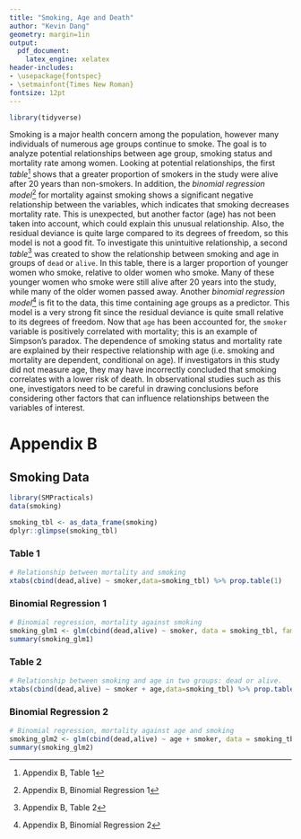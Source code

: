 ---
title: "Smoking, Age and Death"
author: "Kevin Dang"
geometry: margin=1in
output:
  pdf_document:
    latex_engine: xelatex
header-includes:
- \usepackage{fontspec}
- \setmainfont{Times New Roman}
fontsize: 12pt
---

```{r load-packages, echo =FALSE, message=FALSE, warning=FALSE}

library(tidyverse)

```

Smoking is a major health concern among the population, however many individuals of numerous age groups continue to smoke. The goal is to analyze potential relationships between age group, smoking status and mortality rate among women.
Looking at potential relationships, the first *table*[^6] shows that a greater proportion of smokers in the study were alive after 20 years than non-smokers. In addition, the *binomial regression model*[^7] for mortality against smoking shows a significant negative relationship between the variables, which indicates that smoking decreases mortality rate. This is unexpected, but another factor (age) has not been taken into account, which could explain this unusual relationship. Also, the residual deviance is quite large compared to its degrees of freedom, so this model is not a good fit.
To investigate this unintuitive relationship, a second *table*[^8] was created to show the relationship between smoking and age in groups of `dead` or `alive`. In this table, there is a larger proportion of younger women who smoke, relative to older women who smoke. Many of these younger women who smoke were still alive after 20 years into the study, while many of the older women passed away.
Another *binomial regression model*[^9] is fit to the data, this time containing age groups as a predictor. This model is a very strong fit since the residual deviance is quite small relative to its degrees of freedom. Now that `age` has been accounted for, the `smoker` variable is positively correlated with mortality; this is an example of Simpson's paradox. The dependence of smoking status and mortality rate are explained by their respective relationship with age (i.e. smoking and mortality are dependent, conditional on age). 
If investigators in this study did not measure age, they may have incorrectly concluded that smoking correlates with a lower risk of death. In observational studies such as this one, investigators need to be careful in drawing conclusions before considering other factors that can influence relationships between the variables of interest.

[^6]: Appendix B, Table 1
[^7]: Appendix B, Binomial Regression 1
[^8]: Appendix B, Table 2
[^9]: Appendix B, Binomial Regression 2

\newpage

# Appendix B
## Smoking Data
```{r smoking-1, echo=FALSE, message=FALSE, warning=FALSE}

library(SMPracticals)
data(smoking)

smoking_tbl <- as_data_frame(smoking)
dplyr::glimpse(smoking_tbl)

```

### Table 1
```{r smoking-2, echo=FALSE, message=FALSE, warning=FALSE}

# Relationship between mortality and smoking
xtabs(cbind(dead,alive) ~ smoker,data=smoking_tbl) %>% prop.table(1)

```

### Binomial Regression 1
```{r smoking-3, echo=FALSE, message=FALSE, warning=FALSE}

# Binomial regression, mortality against smoking
smoking_glm1 <- glm(cbind(dead,alive) ~ smoker, data = smoking_tbl, family = binomial)
summary(smoking_glm1)

```

### Table 2
```{r smoking-4, echo=FALSE, message=FALSE, warning=FALSE}

# Relationship between smoking and age in two groups: dead or alive.
xtabs(cbind(dead,alive) ~ smoker + age,data=smoking_tbl) %>% prop.table(2)

```


### Binomial Regression 2
```{r smoking-5, echo=FALSE, message=FALSE, warning=FALSE}

# Binomial regression, mortality against age and smoking
smoking_glm2 <- glm(cbind(dead,alive) ~ age + smoker, data = smoking_tbl, family = binomial)
summary(smoking_glm2)

```

